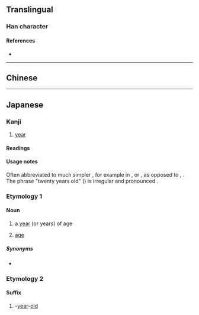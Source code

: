 {{also|歲|岁}}
{{character info}}
==Translingual==
{{Han simplified forms|歲|歳|岁}}

===Han character===
{{Han char|rn=77|rad=止|as=09|sn=13|four=|canj=YMIHF|ids=⿱止⿵戌小,⿱止⿵戊𡭕}}

====References====
* {{Han ref|kx=0577.071|dkj=16326|hdz=21443.201|uh=6B73|ud=27507}}

----

==Chinese==
{{zh-see|歲|v}}

----

==Japanese==

===Kanji===
{{ja-kanji|grade=c|rs=止09}} <!-- The character 歲 is not its kyūjitai form -->

# [[year]]

====Readings====
{{ja-readings
|goon=さい
|kanon=せい
|kun=とし-, とせ-, よわい-
}}

====Usage notes====
Often abbreviated to much simpler {{m|ja|才}}, for example in {{m|ja|何才||how old?}}, or {{m|ja||１才|1 year old}}, as opposed to {{m|ja|何歳||how old?}}, {{m|ja||１歳|1 year old}}. The phrase "twenty years old" ({{l|ja|二十歳}}) is irregular and pronounced {{l|ja|はたち|tr=hatachi}}.

{{ja-kanjitab|とし|yomi=k}}

===Etymology 1===
====Noun====
{{ja-noun|とし|kyu=歲}}

# a [[year]] (or years) of age
#: {{ja-usex|'''歳'''を取る|'''とし''' を とる|to grow old (literally "acquire '''years'''")}}
# [[age]]

=====Synonyms=====
* {{l|ja|年}}

===Etymology 2===
{{ja-kanjitab|さい|yomi=o|alt=才}}
====Suffix====
{{ja-pos|suffix|さい|サイ}}

# -[[year]]-[[old]]